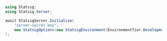 ```csharp
using Statsig;
using Statsig.Server;

await StatsigServer.Initialize(
    "server-secret-key",
    new StatsigOptions(new StatsigEnvironment(EnvironmentTier.Development)) // optional, use when needed to customize certain behaviors
);
```
